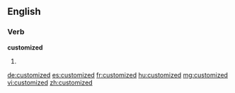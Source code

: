 ==English==

===Verb===
'''customized'''

# {{past of|customize}}

[[de:customized]]
[[es:customized]]
[[fr:customized]]
[[hu:customized]]
[[mg:customized]]
[[vi:customized]]
[[zh:customized]]